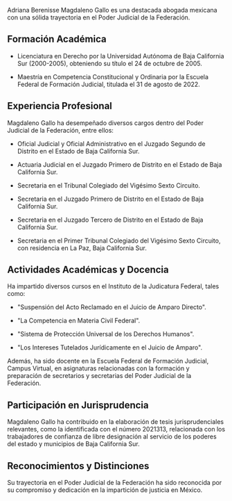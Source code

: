 Adriana Berenisse Magdaleno Gallo es una destacada abogada mexicana con una sólida trayectoria en el Poder Judicial de la Federación.

## Formación Académica

- Licenciatura en Derecho por la Universidad Autónoma de Baja California Sur (2000-2005), obteniendo su título el 24 de octubre de 2005.

- Maestría en Competencia Constitucional y Ordinaria por la Escuela Federal de Formación Judicial, titulada el 31 de agosto de 2022.

## Experiencia Profesional

Magdaleno Gallo ha desempeñado diversos cargos dentro del Poder Judicial de la Federación, entre ellos:

- Oficial Judicial y Oficial Administrativo en el Juzgado Segundo de Distrito en el Estado de Baja California Sur.

- Actuaria Judicial en el Juzgado Primero de Distrito en el Estado de Baja California Sur.

- Secretaria en el Tribunal Colegiado del Vigésimo Sexto Circuito.

- Secretaria en el Juzgado Primero de Distrito en el Estado de Baja California Sur.

- Secretaria en el Juzgado Tercero de Distrito en el Estado de Baja California Sur.

- Secretaria en el Primer Tribunal Colegiado del Vigésimo Sexto Circuito, con residencia en La Paz, Baja California Sur.

## Actividades Académicas y Docencia

Ha impartido diversos cursos en el Instituto de la Judicatura Federal, tales como:

- "Suspensión del Acto Reclamado en el Juicio de Amparo Directo".

- "La Competencia en Materia Civil Federal".

- "Sistema de Protección Universal de los Derechos Humanos".

- "Los Intereses Tutelados Jurídicamente en el Juicio de Amparo".

Además, ha sido docente en la Escuela Federal de Formación Judicial, Campus Virtual, en asignaturas relacionadas con la formación y preparación de secretarios y secretarias del Poder Judicial de la Federación.

## Participación en Jurisprudencia

Magdaleno Gallo ha contribuido en la elaboración de tesis jurisprudenciales relevantes, como la identificada con el número 2021313, relacionada con los trabajadores de confianza de libre designación al servicio de los poderes del estado y municipios de Baja California Sur.

## Reconocimientos y Distinciones

Su trayectoria en el Poder Judicial de la Federación ha sido reconocida por su compromiso y dedicación en la impartición de justicia en México.
